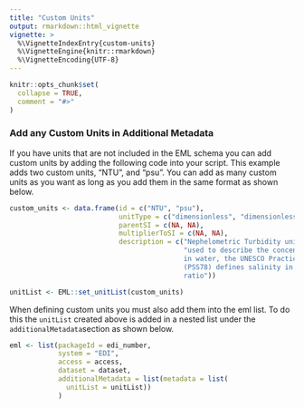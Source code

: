 ```yaml
---
title: "Custom Units"
output: rmarkdown::html_vignette
vignette: >
  %\VignetteIndexEntry{custom-units}
  %\VignetteEngine{knitr::rmarkdown}
  %\VignetteEncoding{UTF-8}
---
```


```r
knitr::opts_chunk$set(
  collapse = TRUE,
  comment = "#>"
)
```
### Add any Custom Units in Additional Metadata

If you have units that are not included in the EML schema you can add custom units by adding the following code into your script. This example adds two custom units, "NTU", and "psu". You can add as many custom units as you want as long as you add them in the same format as shown below. 
```r
custom_units <- data.frame(id = c("NTU", "psu"),
                           unitType = c("dimensionless", "dimensionless"),
                           parentSI = c(NA, NA),
                           multiplierToSI = c(NA, NA),
                           description = c("Nephelometric Turbidity unit",
                                           "used to describe the concentration of dissolved salts
                                           in water, the UNESCO Practical Salinity Scale of 1978
                                           (PSS78) defines salinity in terms of a conductivity
                                           ratio"))

unitList <- EML::set_unitList(custom_units)
```

When defining custom units you must also add them into the eml list. To do this the `unitList` created above is added in a nested list under the `additionalMetadata`section as shown below. 
```r
eml <- list(packageId = edi_number,
            system = "EDI",
            access = access,
            dataset = dataset,
            additionalMetadata = list(metadata = list(
              unitList = unitList))
            )
```
